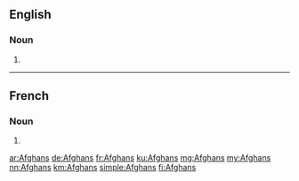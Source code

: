 {{also|afghans}}
==English==

===Noun===
{{head|en|noun plural form}}

# {{plural of|Afghan|lang=en}}

----

==French==

===Noun===
{{head|fr|noun plural form|g=m}}

# {{plural of|Afghan|lang=fr}}

[[ar:Afghans]]
[[de:Afghans]]
[[fr:Afghans]]
[[ku:Afghans]]
[[mg:Afghans]]
[[my:Afghans]]
[[nn:Afghans]]
[[km:Afghans]]
[[simple:Afghans]]
[[fi:Afghans]]